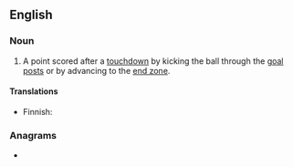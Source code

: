 ==English==

===Noun===
{{en-noun}}

# {{lb|en|American football}} A point scored after a [[touchdown]] by kicking the ball through the [[goal posts]] or by advancing to the [[end zone]].

====Translations====
{{trans-top|point scored after touchdown}}
* Finnish: {{t|fi|lisäpiste}}
{{trans-mid}}
{{trans-bottom}}

===Anagrams===
* {{anagrams|en|antiexport}}